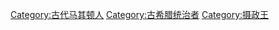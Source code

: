{{Catnav|頁面分類|各種主題的頁面分類|按國家分類|各國人物|马其顿人}}
{{Catnav|頁面分類|人类社会|人物|各國人物|马其顿人}}
{{Catnav|頁面分類|人物|各國人物|马其顿人}}
{{Catnav|頁面分類|人物|各國人物|各國政治人物|古希臘政治人物}}

[[Category:古代马其顿人|Category:古代马其顿人]]
[[Category:古希腊统治者|Category:古希腊统治者]]
[[Category:摄政王|Category:摄政王]]